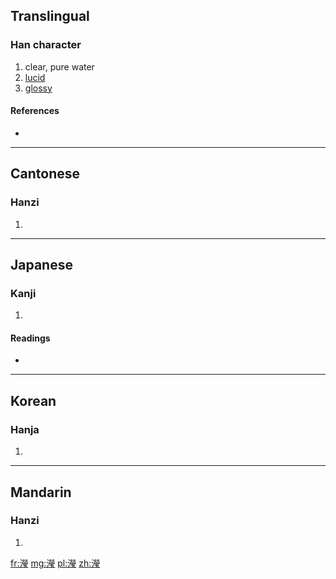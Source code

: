 {{also|滢}}
==Translingual==

===Han character===
{{Han char|rn=85|rad=水|as=15|sn=18|four=3911<sub>3</sub>|canj=水火火戈 (EFFI)}}

# clear, pure water
# [[lucid]]
# [[glossy]]

====References====
* {{Han ref|kx=0658.300|dkj=18587|dj=1068.260|hdz=31780.120|uh=7005|ud=28677|bh=EFEF|bd=61423}}

----

==Cantonese==

===Hanzi===
{{yue-hanzi|jyut=|y=ying4|sim=滢}}

# {{defn|Cantonese|sort=水15}}

----

==Japanese==

===Kanji===
{{ja-kanji|grade=|rs=水15}}

# {{defn|Japanese|sort=水15}}

====Readings====
* {{ja-readings|on=[[えい]] (ei), [[よう]] (yō), [[けい]] (kei), [[きょう]] (kyō)|kun=[[おがわ]] (ogawa)}}

----

==Korean==

===Hanja===
{{ko-hanja|hangeul=형|eumhun=|rv=hyeong|mr=hyŏng|y=hyeng}}

# {{defn|Korean|sort=水15}}

----

==Mandarin==

===Hanzi===
{{cmn-hanzi|sim=滢|pin=[[yìng]] ([[ying4]])|wg=ying<sup>4</sup>}}

# {{defn|Mandarin|sort=水15}}

[[fr:瀅]]
[[mg:瀅]]
[[pl:瀅]]
[[zh:瀅]]